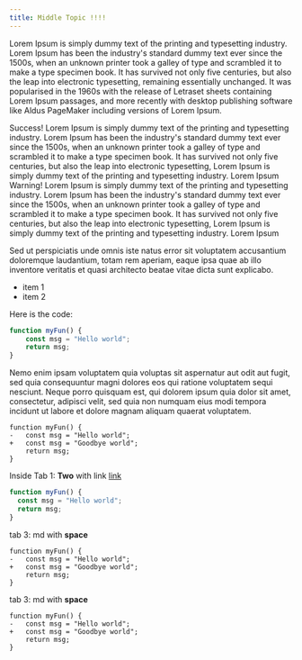 ```yaml
---
title: Middle Topic !!!!
---
```


Lorem Ipsum is simply dummy text of the printing and typesetting industry. Lorem Ipsum has been the industry's standard dummy text ever since the 1500s, when an unknown printer took a galley of type and scrambled it to make a type specimen book. It has survived not only five centuries, but also the leap into electronic typesetting, remaining essentially unchanged. It was popularised in the 1960s with the release of Letraset sheets containing Lorem Ipsum passages, and more recently with desktop publishing software like Aldus PageMaker including versions of Lorem Ipsum.

<Note>
									Success! Lorem Ipsum is simply dummy text of the printing and typesetting industry. Lorem Ipsum has been the industry's standard dummy text ever since the 1500s, when an unknown printer took a galley of type and scrambled it to make a type specimen book. It has survived not only five centuries, but also the leap into electronic typesetting, Lorem Ipsum is simply dummy text of the printing and typesetting industry. Lorem Ipsum
								</Note>


<Warn>
									Warning! Lorem Ipsum is simply dummy text of the printing and typesetting industry. Lorem Ipsum has been the industry's standard dummy text ever since the 1500s, when an unknown printer took a galley of type and scrambled it to make a type specimen book. It has survived not only five centuries, but also the leap into electronic typesetting, Lorem Ipsum is simply dummy text of the printing and typesetting industry. Lorem Ipsum
								</Warn>                 

Sed ut perspiciatis unde omnis iste natus error sit voluptatem accusantium doloremque laudantium, totam rem aperiam, eaque ipsa quae ab illo inventore veritatis et quasi architecto beatae vitae dicta sunt explicabo. 

- item 1
- item 2

Here is the code:

```typescript
function myFun() {
    const msg = "Hello world";
    return msg;
}
```

Nemo enim ipsam voluptatem quia voluptas sit aspernatur aut odit aut fugit, sed quia consequuntur magni dolores eos qui ratione voluptatem sequi nesciunt. Neque porro quisquam est, qui dolorem ipsum quia dolor sit amet, consectetur, adipisci velit, sed quia non numquam eius modi tempora incidunt ut labore et dolore magnam aliquam quaerat voluptatem.

```diff-typescript
function myFun() {
-   const msg = "Hello world";
+   const msg = "Goodbye world"; 
    return msg;
}
```

<TabContainer id="groupOne" >
<Tab label="Python">

Inside Tab 1: **Two** with link [link](https://angular.io/)

</Tab>

<Tab label="Java-Script">

```typescript
function myFun() {
  const msg = "Hello world";
  return msg;
}
```

</Tab>
<Tab label="Java">

tab 3: md with **space**
```diff-typescript
function myFun() {
-   const msg = "Hello world";
+   const msg = "Goodbye world";
    return msg;
}
```
</Tab>
<Tab label="Not Common Id">

tab 3: md with **space**
```diff-typescript
function myFun() {
-   const msg = "Hello world";
+   const msg = "Goodbye world";
    return msg;
}
```
</Tab>

</TabContainer>